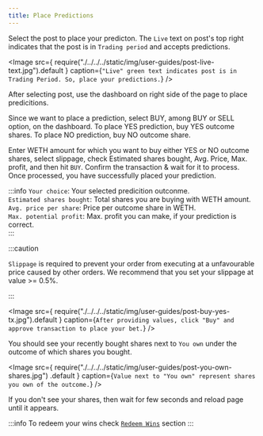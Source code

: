 ```yaml
---
title: Place Predictions
---
```



Select the post to place your predicton. The `Live` text on post's top right indicates
that the post is in `Trading period` and accepts predictions.

<Image
	src={
		require("./../../../static/img/user-guides/post-live-text.jpg").default
	}
	caption={`"Live" green text indicates post is in Trading Period. So, place your predictions.`}
/>

After selecting post, use the dashboard on right side of the page to place predicitions.

Since we want to place a prediction, select BUY, among BUY or SELL option, on the dashboard.
To place YES prediction, buy YES outcome shares. To place NO prediction,
buy NO outcome share.

Enter WETH amount for which you want to buy either YES or NO outcome shares, select
slippage, check Estimated shares bought, Avg. Price, Max. profit, and then hit `BUY`.
Confirm the transaction & wait for it to process. Once processed, you have successfully
placed your prediction.

:::info
`Your choice`: Your selected predicition outconme. <br/>
`Estimated shares bought`: Total shares you are buying with WETH amount. <br/>
`Avg. price per share`: Price per outcome share in WETH. <br/>
`Max. potential profit`: Max. profit you can make, if your prediction is correct. <br/>
:::

:::caution

`Slippage` is required to prevent your order from executing at a unfavourable price
caused by other orders. We recommend that you set your slippage at value >= 0.5%.

:::

<Image
	src={
		require("./../../../static/img/user-guides/post-buy-yes-tx.jpg").default
	}
	caption={`After providing values, click "Buy" and approve transaction to place your bet.`}
/>

You should see your recently bought shares next to `You own` under the outcome
of which shares you bought.

<Image
	src={
		require("./../../../static/img/user-guides/post-you-own-shares.jpg")
			.default
	}
	caption={`Value next to "You own" represent shares you own of the outcome.`}
/>

If you don't see your shares, then wait for few seconds and reload page until it appears.

:::info
To redeem your wins check [`Redeem Wins`](redeem) section
:::
